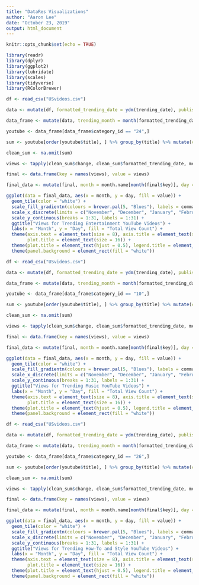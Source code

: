 ---
title: "DataRes Visualizations"
author: "Aaron Lee"
date: "October 23, 2019"
output: html_document
---

```{r setup, include=FALSE}
knitr::opts_chunk$set(echo = TRUE)
```

```{r message = FALSE}
library(readr)
library(dplyr)
library(ggplot2)
library(lubridate)
library(scales)
library(tidyverse)
library(RColorBrewer)
```

```{r message = FALSE}
df <- read_csv("USvideos.csv")

data <- mutate(df, formatted_trending_date = ydm(trending_date), publish_date = as.Date(format(df$publish_time, "%Y-%m-%d")))

data_frame <- mutate(data, trending_month = month(formatted_trending_date), trending_day = day(formatted_trending_date), trending_year = year(formatted_trending_date), publish_month = month(publish_time), publish_day = day(publish_time), publish_year = year(publish_time))

youtube <- data_frame[data_frame$category_id == "24",]

sum <- youtube[order(youtube$title), ] %>% group_by(title) %>% mutate(change = views - lag(views))

clean_sum <- na.omit(sum)

views <- tapply(clean_sum$change, clean_sum$formatted_trending_date, mean)

final <- data.frame(key = names(views), value = views)

final_data <- mutate(final, month = month.name[month(final$key)], day = day(final$key), year = year(final$key))
```

```{r}
ggplot(data = final_data, aes(x = month, y = day, fill = value)) +
  geom_tile(color = "white") +
  scale_fill_gradientn(colours = brewer.pal(5, "Blues"), labels = comma) +
  scale_x_discrete(limits = c("November", "December", "January", "February", "March", "April", "May", "June")) +
  scale_y_continuous(breaks = 1:31, labels = 1:31) + 
  ggtitle("Views for Trending Entertainment YouTube Videos") +
  labs(x = "Month", y = "Day", fill = "Total View Count") +
  theme(axis.text = element_text(size = 8), axis.title = element_text(size = 12), 
        plot.title = element_text(size = 16)) +
  theme(plot.title = element_text(hjust = 0.5), legend.title = element_text(hjust = 0.5)) +
  theme(panel.background = element_rect(fill = "white"))
```

```{r message = FALSE}
df <- read_csv("USvideos.csv")

data <- mutate(df, formatted_trending_date = ydm(trending_date), publish_date = as.Date(format(df$publish_time, "%Y-%m-%d")))

data_frame <- mutate(data, trending_month = month(formatted_trending_date), trending_day = day(formatted_trending_date), trending_year = year(formatted_trending_date), publish_month = month(publish_time), publish_day = day(publish_time), publish_year = year(publish_time))

youtube <- data_frame[data_frame$category_id == "10",]

sum <- youtube[order(youtube$title), ] %>% group_by(title) %>% mutate(change = views - lag(views))

clean_sum <- na.omit(sum)

views <- tapply(clean_sum$change, clean_sum$formatted_trending_date, mean)

final <- data.frame(key = names(views), value = views)

final_data <- mutate(final, month = month.name[month(final$key)], day = day(final$key), year = year(final$key))
```

```{r}
ggplot(data = final_data, aes(x = month, y = day, fill = value)) +
  geom_tile(color = "white") +
  scale_fill_gradientn(colours = brewer.pal(5, "Blues"), labels = comma) +
  scale_x_discrete(limits = c("November", "December", "January", "February", "March", "April", "May", "June")) +
  scale_y_continuous(breaks = 1:31, labels = 1:31) + 
  ggtitle("Views for Trending Music YouTube Videos") +
  labs(x = "Month", y = "Day", fill = "Total View Count") +
  theme(axis.text = element_text(size = 8), axis.title = element_text(size = 12), 
        plot.title = element_text(size = 16)) +
  theme(plot.title = element_text(hjust = 0.5), legend.title = element_text(hjust = 0.5)) +
  theme(panel.background = element_rect(fill = "white"))
```

```{r message = FALSE}
df <- read_csv("USvideos.csv")

data <- mutate(df, formatted_trending_date = ydm(trending_date), publish_date = as.Date(format(df$publish_time, "%Y-%m-%d")))

data_frame <- mutate(data, trending_month = month(formatted_trending_date), trending_day = day(formatted_trending_date), trending_year = year(formatted_trending_date), publish_month = month(publish_time), publish_day = day(publish_time), publish_year = year(publish_time))

youtube <- data_frame[data_frame$category_id == "26",]

sum <- youtube[order(youtube$title), ] %>% group_by(title) %>% mutate(change = views - lag(views))

clean_sum <- na.omit(sum)

views <- tapply(clean_sum$change, clean_sum$formatted_trending_date, mean)

final <- data.frame(key = names(views), value = views)

final_data <- mutate(final, month = month.name[month(final$key)], day = day(final$key), year = year(final$key))
```

```{r}
ggplot(data = final_data, aes(x = month, y = day, fill = value)) +
  geom_tile(color = "white") +
  scale_fill_gradientn(colours = brewer.pal(5, "Blues"), labels = comma) +
  scale_x_discrete(limits = c("November", "December", "January", "February", "March", "April", "May", "June")) +
  scale_y_continuous(breaks = 1:31, labels = 1:31) + 
  ggtitle("Views for Trending How-To and Style YouTube Videos") +
  labs(x = "Month", y = "Day", fill = "Total View Count") +
  theme(axis.text = element_text(size = 8), axis.title = element_text(size = 12), 
        plot.title = element_text(size = 16)) +
  theme(plot.title = element_text(hjust = 0.5), legend.title = element_text(hjust = 0.5)) +
  theme(panel.background = element_rect(fill = "white"))
```